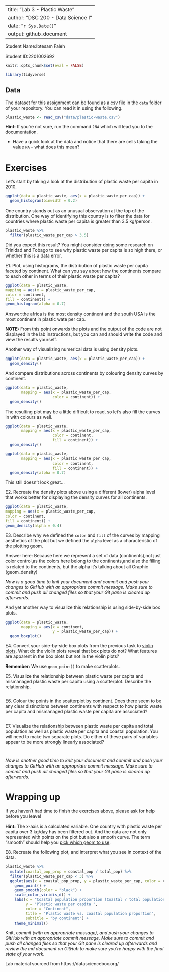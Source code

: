 
---
title: "Lab 3 - Plastic Waste"
author: "DSC 200 - Data Science I"
date: "`r Sys.Date()`"
output: github_document
---

Student Name:Ibtesam Faleh

Student ID:2201002692

```r
knitr::opts_chunk$set(eval = FALSE)
```


```r
library(tidyverse)
```

## Data

The dataset for this assignment can be found as a csv file in the `data` folder of your repository.
You can read it in using the following.

```r
plastic_waste <- read_csv("data/plastic-waste.csv")
```


**Hint:** If you're not sure, run the command `?NA` which will lead you to the documentation.


-   Have a quick look at the data and notice that there are cells taking the value `NA` -- what does this mean?

# Exercises

Let's start by taking a look at the distribution of plastic waste per capita in 2010.

```r
ggplot(data = plastic_waste, aes(x = plastic_waste_per_cap)) +
  geom_histogram(binwidth = 0.2)
```

One country stands out as an unusual observation at the top of the distribution.
One way of identifying this country is to filter the data for countries where plastic waste per capita is greater than 3.5 kg/person.

```r
plastic_waste %>%
  filter(plastic_waste_per_cap > 3.5)
```

Did you expect this result?
You might consider doing some research on Trinidad and Tobago to see why plastic waste per capita is so high there, or whether this is a data error.

E1.  Plot, using histograms, the distribution of plastic waste per capita faceted by continent. What can you say about how the continents compare to each other in terms of their plastic waste per capita?
```r
ggplot(data = plastic_waste,
mapping = aes(x = plastic_waste_per_cap,
color = continent,
fill = continent)) +
geom_histogram(alpha = 0.7)
```
Answer:the africa is the most density continent and the south USA is the most continent in plastic wate per cap.

**NOTE:** From this point onwards the plots and the output of the code are not displayed in the lab instructions, but you can and should write the code and view the results yourself.


Another way of visualizing numerical data is using density plots.

```r
ggplot(data = plastic_waste, aes(x = plastic_waste_per_cap)) +
  geom_density()
```

And compare distributions across continents by colouring density curves by continent.

```r
ggplot(data = plastic_waste, 
       mapping = aes(x = plastic_waste_per_cap, 
                     color = continent)) +
  geom_density()
```

The resulting plot may be a little difficult to read, so let's also fill the curves in with colours as well.

```r
ggplot(data = plastic_waste, 
       mapping = aes(x = plastic_waste_per_cap, 
                     color = continent, 
                     fill = continent)) +
  geom_density()
```



```r
ggplot(data = plastic_waste, 
       mapping = aes(x = plastic_waste_per_cap, 
                     color = continent, 
                     fill = continent)) +
  geom_density(alpha = 0.7)
```

This still doesn't look great...

E2.  Recreate the density plots above using a different (lower) alpha level that works better for displaying the density curves for all continents.
```r
ggplot(data = plastic_waste,
mapping = aes(x = plastic_waste_per_cap,
color = continent,
fill = continent)) +
geom_density(alpha = 0.4)
```
E3.  Describe why we defined the `color` and `fill` of the curves by mapping aesthetics of the plot but we defined the `alpha` level as a characteristic of the plotting geom.

Answer here: Because here we represent a set of data (continents),not just color control,as the colors here belong to the continents,and also the filling is related to the continents, but  the alpha it's talking about all Graphic (geom_density)

*Now is a good time to knit your document and commit and push your changes to GitHub with an appropriate commit message. Make sure to commit and push all changed files so that your Git pane is cleared up afterwards.*

And yet another way to visualize this relationship is using side-by-side box plots.

```r
ggplot(data = plastic_waste, 
       mapping = aes(x = continent, 
                     y = plastic_waste_per_cap)) +
  geom_boxplot()
```

E4.  Convert your side-by-side box plots from the previous task to [violin plots](http://ggplot2.tidyverse.org/reference/geom_violin.html). What do the violin plots reveal that box plots do not? What features are apparent in the box plots but not in the violin plots?


**Remember:** We use `geom_point()` to make scatterplots.


E5.  Visualize the relationship between plastic waste per capita and mismanaged plastic waste per capita using a scatterplot.
    Describe the relationship.
    
```r

```

E6.  Colour the points in the scatterplot by continent.
    Does there seem to be any clear distinctions between continents with respect to how plastic waste per capita and mismanaged plastic waste per capita are associated?
    
```r

```

E7.  Visualize the relationship between plastic waste per capita and total population as well as plastic waste per capita and coastal population.
    You will need to make two separate plots.
    Do either of these pairs of variables appear to be more strongly linearly associated?

```r

```

```r

```


*Now is another good time to knit your document and commit and push your changes to GitHub with an appropriate commit message. Make sure to commit and push all changed files so that your Git pane is cleared up afterwards.*

# Wrapping up

If you haven't had time to finish the exercises above, please ask for help before you leave!


**Hint:** The x-axis is a calculated variable. One country with plastic waste per capita over 3 kg/day has been filtered out. And the data are not only represented with points on the plot but also a smooth curve. The term "smooth" should help you [pick which geom to use](https://ggplot2.tidyverse.org/reference/index.html#section-geoms).


E8.  Recreate the following plot, and interpret what you see in context of the data.

```r
plastic_waste %>% 
  mutate(coastal_pop_prop = coastal_pop / total_pop) %>%
  filter(plastic_waste_per_cap < 3) %>%
  ggplot(aes(x = coastal_pop_prop, y = plastic_waste_per_cap, color = continent)) + 
    geom_point() +
    geom_smooth(color = "black") +
    scale_color_viridis_d() +
    labs(x = "Coastal population proportion (Coastal / total population)", 
         y = "Plastic waste per capita ", 
         color = "Continent",
         title = "Plastic waste vs. coastal population proportion",
         subtitle = "by continent") +
    theme_minimal()
```

Knit, *commit (with an appropriate message), and push your changes to GitHub with an appropriate commit message. Make sure to commit and push all changed files so that your Git pane is cleared up afterwards and review the md document on GitHub to make sure you're happy with the final state of your work.*

Lab material sourced from https://datasciencebox.org/
